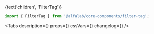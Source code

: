 


<Meta
    title='Компоненты/FilterTag'
    component={FilterTag}
/>

<!-- Canvas -->

<Story name='FilterTag'>
    <div style={{
        padding: '8px',
        position: 'absolute',
        top: 0,
        left: 0,
        right: 0,
        bottom: 0,
    }}>
        <FilterTag
            size={select('size', SIZES, 's')}
            variant={select('variant',['default', 'alt'], 'default')}
            disabled={boolean('disabled', false)}
            checked={boolean('checked', false)}
            open={boolean('open', false)}
        >
            {text('children', 'FilterTag')}
        </FilterTag>
    </div>
</Story>

<!-- Docs -->

<ComponentHeader
    name='FilterTag'
    version={version}
    package='@alfalab/core-components/filter-tag'
    stage={1}
    design='https://www.figma.com/file/cdNnkh2QdxuvYLrBm4cubM/Web-%3A%3A-Core-Default-Components?node-id=7300%3A40133'
/>

```jsx
import { FilterTag } from '@alfalab/core-components/filter-tag';
```

<Tabs
    description={<Description />}
    props={<Props of={FilterTagTS} />}
    cssVars={<CssVars css={styles} />}
    changelog={<Changelog />}
/>
